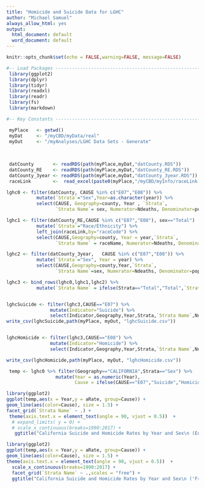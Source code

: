 ```yaml
---
title: "Homicide and Suicide Data for LGHC"
author: "Michael Samuel"
always_allow_html: yes
output:
  html_document: default
  word_document: default
---
```

  

```r
knitr::opts_chunk$set(echo = FALSE,warning=FALSE, message=FALSE)
```


```r

#-- Load Packages ------------------------------------------------------------
 library(ggplot2)
 library(dplyr)
 library(tidyr)
 library(readxl)
 library(readr) 
 library(fs)
 library(markdown)

#-- Key Constants -----------------------------------------------------------

 myPlace   <- getwd()
 myDat     <- "/myCBD/myData/real"
 myOut     <- "/myAnalyses/LGHC Data Sets - Generate"
 
 
 
 datCounty       <- readRDS(path(myPlace,myDat,"datCounty.RDS"))       %>%  filter(year != 2020)
 datCounty_RE    <- readRDS(path(myPlace,myDat,"datCounty_RE.RDS"))    %>% rename(year = yearG3)  %>%  filter(year != "2000-2001")
 datCounty_3year <- readRDS(path(myPlace,myDat,"datCounty_3year.RDS")) %>% rename(year = yearG3)  %>%  filter(year != "2000-2001", ! is.na(year))
 raceLink        <-  read_excel(paste0(myPlace,"/myCBD/myInfo/raceLink.xlsx"))  %>% select(raceCode,raceName)

```

```r

lghc0 <- filter(datCounty, CAUSE %in% c("E07","E08")) %>%
           mutate(`Strata`="Sex",Year=as.character(year)) %>% 
           select(CAUSE, Geography=county, Year , `Strata`,
                  `Strata Name`= sex, Numerator=Ndeaths, Denominator=population, Rate=cDeathRate, aRate, aSE) 

lghc1 <- filter(datCounty_RE,CAUSE %in% c("E07","E08"), sex=="Total")  %>%
           mutate(`Strata`="Race/Ethnicity") %>%
           left_join(raceLink,by="raceCode") %>%
           select(CAUSE,Geography=county, Year = year,`Strata`,
                  `Strata Name` = raceName, Numerator=Ndeaths, Denominator=population, Rate=cDeathRate, aRate, aSE) 

lghc2 <- filter(datCounty_3year,   CAUSE %in% c("E07","E08")) %>%
           mutate(`Strata`="Sex", Year = year) %>%
           select(CAUSE,Geography=county,Year,`Strata`,
                  `Strata Name`=sex, Numerator=Ndeaths, Denominator=population, Rate=cDeathRate, aRate, aSE) 

lghc3 <- bind_rows(lghc0,lghc1,lghc2) %>%
           mutate(`Strata Name` = ifelse(Strata=="Total","Total",`Strata Name`))   


lghcSuicide <- filter(lghc3,CAUSE=="E07") %>%
                mutate(Indicator="Suicide") %>%
                select(Indicator,Geography,Year,Strata,`Strata Name`,Numerator,Denominator,Rate,`Age Adjusted Rate`=aRate, `SE Adjusted Rate`=aSE)
write_csv(lghcSuicide,path(myPlace, myOut, "lghcSuicide.csv"))


lghcHomicide <- filter(lghc3,CAUSE=="E08") %>%
                mutate(Indicator="Homicide") %>%
                select(Indicator,Geography,Year,Strata,`Strata Name`,Numerator,Denominator,Rate, `Age Adjusted Rate`=aRate, `SE Adjusted Rate`=aSE)

write_csv(lghcHomicide,path(myPlace, myOut, "lghcHomicide.csv"))


```


```r
 temp <- lghc0 %>% filter(Geography=="CALIFORNIA",Strata=="Sex") %>%
                  mutate(Year = as.numeric(Year),
                         Cause = ifelse(CAUSE=="E07","Suicide","Homicide"))
```


```r
library(ggplot2)
ggplot(temp,aes(x = Year,y = aRate, group=Cause)) +
geom_line(aes(color=Cause), size = 1.5) + 
facet_grid(`Strata Name` ~ .) +
 theme(axis.text.x = element_text(angle = 90, vjust = 0.5))  +
  # expand_limits( y = 0) +
  # scale_x_continuous(breaks=1990:2017) +
   ggtitle("California Suicide and Homicide Rates by Year and Sex\n (Equal y-axis scale by sex all starting at 0)") 
```


```r
library(ggplot2)
ggplot(temp,aes(x = Year,y = aRate, group=Cause)) +
geom_line(aes(color=Cause), size = 1.5) + 
theme(axis.text.x = element_text(angle = 90, vjust = 0.5))  +
  scale_x_continuous(breaks=1990:2017) +   
  facet_grid(`Strata Name` ~ .,scales = "free") +
  ggtitle("California Suicide and Homicide Rates by Year and Sex\n ('Free' y-axis scale)") 


```

